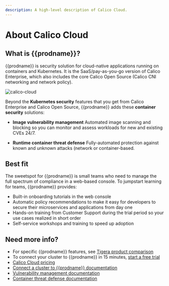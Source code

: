 ```yaml
---
description: A high-level description of Calico Cloud.
---
```


# About Calico Cloud

## What is {{prodname}}?

{{prodname}} is security solution for cloud-native applications running on containers and Kubernetes. It is the SaaS/pay-as-you-go version of Calico Enterprise, which also includes the core Calico Open Source (Calico CNI networking and network policy).

![calico-cloud](/img/calico-cloud/calico-cloud-features.svg)

Beyond the **Kubernetes security** features that you get from Calico Enterprise and Calico Open Source, {{prodname}} adds these **container security** solutions:

- **Image vulnerability management**
Automated image scanning and blocking so you can monitor and assess workloads for new and existing CVEs 24/7.

- **Runtime container threat defense**
Fully-automated protection against known and unknown attacks (network or container-based.

## Best fit

The sweetspot for {{prodname}} is small teams who need to manage the full spectrum of compliance in a web-based console. To jumpstart learning for teams, {{prodname}} provides:

- Built-in onboarding tutorials in the web console
- Automatic policy recommendations to make it easy for developers to secure their microservices and applications from day one
- Hands-on training from Customer Support during the trial period so your use cases realized in short order
- Self-service workshops and training to speed up adoption

## Need more info?

- For specific {{prodname}} features, see [Tigera product comparison](product-comparison.mdx)
- To connect your cluster to {{prodname}} in 15 minutes, [start a free trial](https://auth.calicocloud.io/u/signup/identifier?state=hKFo2SBCQkdVTjZyaXZZUHBZT2FsQnZXb0h2T2pUUkhaeHhWbKFur3VuaXZlcnNhbC1sb2dpbqN0aWTZIFlkZnZqZWY1N3lVN1VMeFA0UUlXdmdPUGNkT0F2M1kxo2NpZNkgc3NJQkNFdEdkZFpLNlVubDNOYWl2ZzhrY2RmcWd6dFE)
- [Calico Cloud pricing](https://www.tigera.io/tigera-products/calico-cloud-pricing/)
- [Connect a cluster to {{prodname}} documentation](/get-started/connect/connect-cluster.mdx)
- [Vulnerability management documentation](/image-assurance/scan-image-registries.mdx)
- [Container threat defense documentation](/threat/container-threat-detection.mdx)